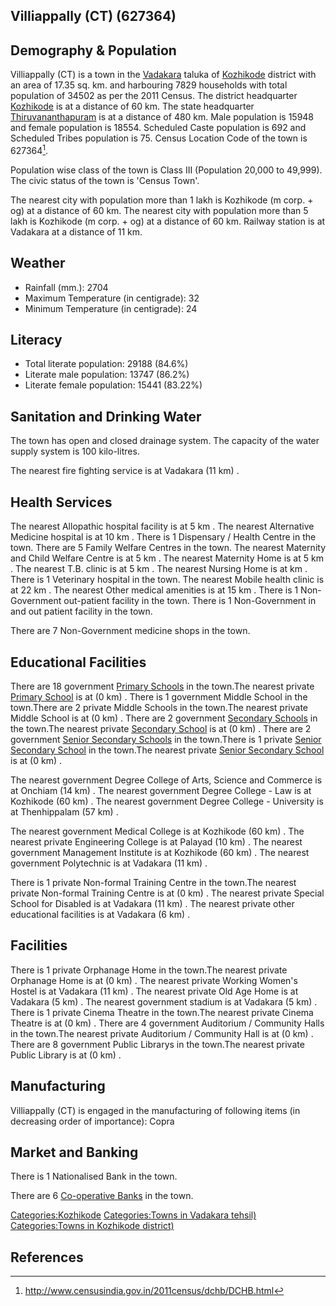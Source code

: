 {{Infobox settlement
| name=Villiappally (CT)
| native_name=
| native_name_lang=
| other_name=
| nickname=
| settlement_type=Town
| image_skyline=
| image_alt=
| image_caption=
| pushpin_map=India Kerala
| pushpin_label_position=right
| pushpin_map_alt=
| pushpin_map_caption=Location in Kerala, India
| latd=
| latm=
| lats=
| latNS=
| longd=
| longm=
| longs=
| longEW=
| coordinates_display=inline,title
| subdivision_type=Country
| subdivision_name={{flag|India}}
| subdivision_type1=[[States and territories of India|State]]
| subdivision_name1=Kerala 
| subdivision_type2=[[List of districts of India|District]]
| subdivision_name2=Kozhikode
| subdivision_type3=Tahsil
| subdivision_name3=Vadakara
| website=
| established_title=<!-- Established -->
| established_date=
| founder=
| named_for=
| government_type=
| governing_body=
| unit_pref=Metric
| area_footnotes=
| area_rank=
| area_total_km2=17.35
| elevation_footnotes=
| elevation_m=
| population_total=34502
| population_as_of=2011
| population_rank=
| population_density_km2=1988
| population_demonym=
| population_footnotes=
| demographics_type1=Languages=
| demographics1_title1=Official=
| demographics1_info1=[[Malayalam language|Malayalam]]
| timezone1=[[Indian Standard Time|IST]]
| utc_offset1==+5:30
| postal_code_type=[[Postal Index Number|PIN]]
| postal_code=
| area_code_type=Telephone code
| area_code=
| registration_plate=
| blank1_name_sec1=Nearest city
| blank1_info_sec1=[[Kozhikode (m corp. + og)]]
| blank2_name_sec1=[[Human sex ratio|Sex ratio]]
| blank2_info_sec1=1163
| blank3_name_sec1=Literacy
| blank3_info_sec1=84.6%
| blank1_name_sec2=[[2011 Census of India|2011 census]] code
| blank1_info_sec2=627364
| footnotes=
}}

== Villiappally (CT) (627364) ==

== Demography & Population ==

Villiappally (CT) is a town in the [[Vadakara]] taluka of [[Kozhikode]] district with an area of 17.35 sq. km. and harbouring 7829 households with total population of 34502 as per the 2011 Census. The district headquarter [[Kozhikode]] is at a distance of 60 km. The state headquarter [[Thiruvananthapuram]] is at a distance of 480 km. Male population is 15948 and female population is 18554. Scheduled Caste population is 692 and Scheduled Tribes population is 75. Census Location Code of the town is 627364<ref>http://www.censusindia.gov.in/2011census/dchb/DCHB.html</ref>.

Population wise class of the town is Class III (Population 20,000 to 49,999).
The civic status of the town is 'Census Town'.

The nearest city with population more than 1 lakh is Kozhikode (m corp. + og) at a distance of 60 km. The nearest city with population more than 5 lakh is Kozhikode (m corp. + og) at a distance of 60 km. Railway station is at Vadakara at a distance of 11 km.


== Weather ==  
* Rainfall (mm.): 2704 
* Maximum Temperature (in centigrade): 32
* Minimum Temperature (in centigrade): 24


== Literacy ==  
* Total literate population: 29188 (84.6%)
* Literate male population: 13747 (86.2%)
* Literate female population: 15441 (83.22%)


== Sanitation and Drinking Water ==  
The town has open and closed drainage system.
The capacity of the water supply system is 100 kilo-litres.

The nearest fire fighting service is at Vadakara (11 km) .


== Health Services ==
The nearest Allopathic hospital facility is at 5 km .
The nearest Alternative Medicine hospital is at 10 km .
There is 1 Dispensary / Health Centre in the town.
There are 5 Family Welfare Centres in the town.
The nearest Maternity and Child Welfare Centre is at 5 km .
The nearest Maternity Home is at 5 km .
The nearest T.B. clinic is at 5 km .
The nearest Nursing Home is at  km .
There is 1 Veterinary hospital in the town.
The nearest Mobile health clinic is at 22 km .
The nearest Other medical amenities is at 15 km .
There is 1 Non-Government out-patient facility in the town.
There is 1 Non-Government in and out patient facility in the town.

There are 7 Non-Government medicine shops in the town.


== Educational Facilities ==
There are 18 government [[Primary School]]s in the town.The nearest private [[Primary School]] is at  (0 km) .
There is 1 government Middle School in the town.There are 2 private Middle Schools in the town.The nearest private Middle School is at  (0 km) .
There are 2 government [[Secondary School]]s in the town.The nearest private [[Secondary School]] is at  (0 km) .
There are 2 government [[Senior Secondary School]]s in the town.There is 1 private [[Senior Secondary School]] in the town.The nearest private [[Senior Secondary School]] is at  (0 km) .
 
 
 
 
 
The nearest government Degree College of Arts, Science and Commerce is at Onchiam (14 km) .
The nearest government Degree College - Law is at Kozhikode (60 km) .
The nearest government Degree College - University is at Thenhippalam (57 km) .
 
The nearest government Medical College is at Kozhikode (60 km) .
The nearest private Engineering College is at Palayad (10 km) .
The nearest government Management Institute is at Kozhikode (60 km) .
The nearest government Polytechnic is at Vadakara (11 km) .
 
There is 1 private Non-formal Training Centre in the town.The nearest private Non-formal Training Centre is at  (0 km) .
The nearest private Special School for Disabled is at Vadakara (11 km) .
The nearest private other educational facilities is at Vadakara (6 km) .


== Facilities ==
There is 1 private Orphanage Home in the town.The nearest private Orphanage Home is at  (0 km) .
The nearest private Working Women's Hostel is at Vadakara (11 km) .
The nearest private Old Age Home is at Vadakara  (5 km) .
The nearest government stadium is at Vadakara (5 km) .
There is 1 private Cinema Theatre in the town.The nearest private Cinema Theatre is at  (0 km) .
There are 4 government Auditorium / Community Halls in the town.The nearest private Auditorium / Community Hall is at  (0 km) .
There are 8 government Public Librarys in the town.The nearest private Public Library is at  (0 km) .


== Manufacturing ==
Villiappally (CT) is engaged in the manufacturing of following items (in decreasing order of importance): Copra


== Market and Banking ==
There is 1 Nationalised Bank in the town.

There are 6 [[Co-operative Bank]]s in the town.




[[Categories:Kozhikode]]
[[Categories:Towns in Vadakara tehsil)]]
[[Categories:Towns in Kozhikode district)]]


== References ==
{{Reflist}}


